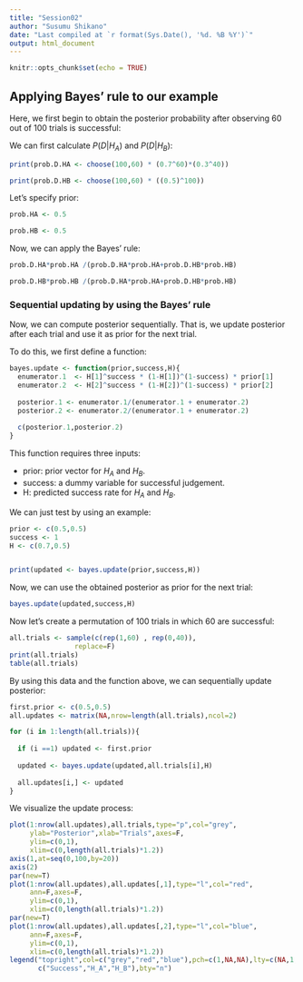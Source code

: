 ```yaml
---
title: "Session02"
author: "Susumu Shikano"
date: "Last compiled at `r format(Sys.Date(), '%d. %B %Y')`"
output: html_document
---
```


```r
knitr::opts_chunk$set(echo = TRUE)
```

## Applying Bayes' rule to our example 


Here, we first begin to obtain the posterior probability after observing 60 out of 100 trials is successful:


We can first calculate $P(D|H_A)$ and $P(D|H_B)$:

```r
print(prob.D.HA <- choose(100,60) * (0.7^60)*(0.3^40))

print(prob.D.HB <- choose(100,60) * ((0.5)^100))

```

Let's specify prior:

```r
prob.HA <- 0.5

prob.HB <- 0.5

```


Now, we can apply the Bayes' rule:

```r

prob.D.HA*prob.HA /(prob.D.HA*prob.HA+prob.D.HB*prob.HB)

prob.D.HB*prob.HB /(prob.D.HA*prob.HA+prob.D.HB*prob.HB)

```


### Sequential updating by using the Bayes' rule

Now, we can compute posterior sequentially. That is, we update posterior after each trial and use it as prior for the next trial.

To do this, we first define a function:

```r

bayes.update <- function(prior,success,H){
  enumerator.1  <- H[1]^success * (1-H[1])^(1-success) * prior[1]
  enumerator.2  <- H[2]^success * (1-H[2])^(1-success) * prior[2]
  
  posterior.1 <- enumerator.1/(enumerator.1 + enumerator.2)
  posterior.2 <- enumerator.2/(enumerator.1 + enumerator.2)
  
  c(posterior.1,posterior.2)
}

```


This function requires three inputs:

* prior: prior vector for $H_A$ and $H_B$.
* success: a dummy variable for successful judgement.
* H: predicted success rate for $H_A$ and $H_B$.

We can just test by using an example:

```r
prior <- c(0.5,0.5)
success <- 1
H <- c(0.7,0.5)


print(updated <- bayes.update(prior,success,H))
```

Now, we can use the obtained posterior as prior for the next trial:

```r
bayes.update(updated,success,H)
```

Now let's create a permutation of 100 trials in which 60 are successful:

```r

all.trials <- sample(c(rep(1,60) , rep(0,40)),
                replace=F)
print(all.trials)
table(all.trials)

```

By using this data and the function above, we can sequentially update posterior:

```r
first.prior <- c(0.5,0.5)
all.updates <- matrix(NA,nrow=length(all.trials),ncol=2)

for (i in 1:length(all.trials)){
  
  if (i ==1) updated <- first.prior
  
  updated <- bayes.update(updated,all.trials[i],H)
  
  all.updates[i,] <- updated
}
```


We visualize the update process:

```r


plot(1:nrow(all.updates),all.trials,type="p",col="grey",
     ylab="Posterior",xlab="Trials",axes=F,
     ylim=c(0,1),
     xlim=c(0,length(all.trials)*1.2))
axis(1,at=seq(0,100,by=20))
axis(2)
par(new=T)
plot(1:nrow(all.updates),all.updates[,1],type="l",col="red",
     ann=F,axes=F,
     ylim=c(0,1),
     xlim=c(0,length(all.trials)*1.2))
par(new=T)
plot(1:nrow(all.updates),all.updates[,2],type="l",col="blue",
     ann=F,axes=F,
     ylim=c(0,1),
     xlim=c(0,length(all.trials)*1.2))
legend("topright",col=c("grey","red","blue"),pch=c(1,NA,NA),lty=c(NA,1,1),
       c("Success","H_A","H_B"),bty="n")



```





